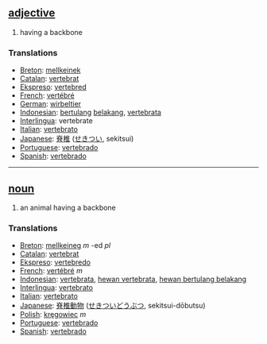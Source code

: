 == [[adjective]] == 
# having a backbone
=== Translations === 
*[[Breton]]: [[mellkeinek]]
*[[Catalan]]: [[vertebrat]]
*[[Ekspreso]]: [[vertebred]]
*[[French]]: [[vertébré]] 
*[[German]]: [[wirbeltier]] 
*[[Indonesian]]: [[tulang|bertulang]] [[belakang]], [[vertebrata]]
*[[Interlingua]]: vertebrate 
*[[Italian]]: [[vertebrato]]
*[[Japanese]]: [[脊椎]] ([[せきつい]], sekitsui)
*[[Portuguese]]: [[vertebrado]] 
*[[Spanish]]: [[vertebrado]] 

----

== [[noun]] ==
# an animal having a backbone 
=== Translations === 
*[[Breton]]: [[mellkeineg]] ''m'' -ed ''pl''
*[[Catalan]]: [[vertebrat]]
*[[Ekspreso]]: [[vertebredo]]
*[[French]]: [[vertébré]] ''m''
*[[Indonesian]]: [[vertebrata]], [[hewan vertebrata]], [[hewan bertulang belakang]]
*[[Interlingua]]: [[vertebrato]] 
*[[Italian]]: [[vertebrato]] 
*[[Japanese]]: [[脊椎]][[動物]] ([[せきつい]][[どうぶつ]], sekitsui-dōbutsu)
*[[Polish]]: [[kręgowiec]] ''m''
*[[Portuguese]]: [[vertebrado]] 
*[[Spanish]]: [[vertebrado]]